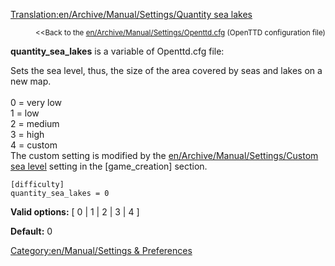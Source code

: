 [[Translation:en/Archive/Manual/Settings/Quantity sea lakes]]

:<small><<Back to the [[en/Archive/Manual/Settings/Openttd.cfg]] (OpenTTD configuration file)</small>


'''quantity_sea_lakes''' is a variable of Openttd.cfg file:

Sets the sea level, thus, the size of the area covered by seas and lakes on a new map.<br><br>
0 = very low<br>
1 = low<br>
2 = medium<br>
3 = high<br>
4 = custom<br>
The custom setting is modified by the [[en/Archive/Manual/Settings/Custom sea level]] setting in the <nowiki>[game_creation]</nowiki> section.
<pre>
[difficulty]
quantity_sea_lakes = 0
</pre>

'''Valid options:''' [ 0 | 1 | 2 | 3 | 4 ]

'''Default:''' 0


[[Category:en/Manual/Settings & Preferences]]